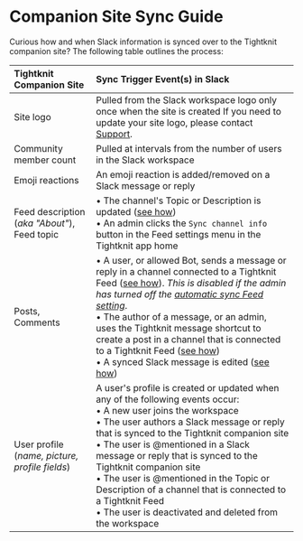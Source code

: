 # Companion Site Sync Guide

Curious how and when Slack information is synced over to the Tightknit companion site? The following table outlines the process:


| Tightknit Companion Site                           | Sync Trigger Event(s) in Slack                                                                                                                                                                                                                                                                                                                                                                                                                                                                                                                                                   |
| :------------------------------------------------- | :------------------------------------------------------------------------------------------------------------------------------------------------------------------------------------------------------------------------------------------------------------------------------------------------------------------------------------------------------------------------------------------------------------------------------------------------------------------------------------------------------------------------------------------------------------------------------- |
| Site logo                                          | Pulled from the Slack workspace logo only once when the site is created <Callout type="info">If you need to update your site logo, please contact [Support](mailto:support@tightknit.ai).</Callout>                                                                                                                                                                                                                                                                                                                                                                              |
| Community member count                             | Pulled at intervals from the number of users in the Slack workspace                                                                                                                                                                                                                                                                                                                                                                                                                                                                                                              |
| Emoji reactions                                    | An emoji reaction is added/removed on a Slack message or reply                                                                                                                                                                                                                                                                                                                                                                                                                                                                                                                   |
| Feed description (_aka "About"_), <br/> Feed topic | • The channel's Topic or Description is updated ([see how](https://slack.com/help/articles/201654083-Set-a-conversation-topic-or-channel-description)) <br/>• An admin clicks the `Sync channel info` button in the Feed settings menu in the Tightknit app home                                                                                                                                                                                                                                                                                                                 |
| Posts, <br/> Comments                              | • A user, or allowed Bot, sends a message or reply in a channel connected to a Tightknit Feed ([see how](./posts-and-comments/create-post-or-comment)). _This is disabled if the admin has turned off the [automatic sync Feed setting](../slack-administration/channel-and-feed-settings)_.<br/>• The author of a message, or an admin, uses the Tightknit message shortcut to create a post in a channel that is connected to a Tightknit Feed ([see how](./message-shortcuts)) <br/>• A synced Slack message is edited ([see how](./posts-and-comments/edit-post-or-comment)) |
| User profile (_name, picture, profile fields_)     | A user's profile is created or updated when any of the following events occur:<br/>• A new user joins the workspace<br/>• The user authors a Slack message or reply that is synced to the Tightknit companion site<br/>• The user is @mentioned in a Slack message or reply that is synced to the Tightknit companion site<br/>• The user is @mentioned in the Topic or Description of a channel that is connected to a Tightknit Feed<br/>• The user is deactivated and deleted from the workspace                                                                              |
